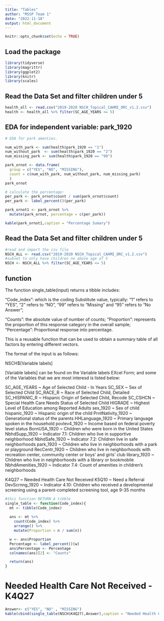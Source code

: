 ---
title: "Tables"
author: "MSSP Team 1"
date: "2022-11-18"
output: html_document
---

```{r setup, include=FALSE}
knitr::opts_chunk$set(echo = TRUE)
```

## Load the package

```{r,warning=FALSE}
library(tidyverse)
library(magrittr)
library(ggplot2)
library(knitr)
library(scales)
```

## Read the Data Set and filter children under 5

```{r}
health_all <- read.csv("2019-2020 NSCH_Topical_CAHMI_DRC_v1.2.csv")
health <- health_all %>% filter(SC_AGE_YEARS <= 5)

```

## EDA for independent variable: park_1920

```{r}
# EDA for park amenties.

num_with_park <- sum(health$park_1920 == "1")
num_without_park  <- sum(health$park_1920 == "2")
num_missing_park <- sum(health$park_1920 == "99")

park_ornot <- data.frame(
  group = c("YES", "NO", "MISSING"),
  count = c(num_with_park, num_without_park, num_missing_park)
  )
park_ornot

# calculate the percentage:
per_park <- park_ornot$count / sum(park_ornot$count)
per_park <- label_percent()(per_park)

park_ornot1 <- park_ornot %>%
  mutate(park_ornot, percentage = c(per_park))

kable(park_ornot1,caption = "Percentage Sumary")
```

## Read the Data Set and filter children under 5

```{r}
#read and import the csv file
NSCH_ALL <- read.csv("2019-2020 NSCH_Topical_CAHMI_DRC_v1.2.csv")
#subset to only have children no above age of 5
NSCH <- NSCH_ALL %>% filter(SC_AGE_YEARS <= 5)
```

## function

The function single_table(input) returns a tibble includes:

"Code_index": which is the coding Substitute value, typically: "1" refers to "YES", "2" refers to "NO", "99" refers to "Missing" and "95" refers to "No Answer";

"Counts": the absolute value of number of counts; "Proportion": represents the proportion of this response category in the overall sample; "Percentage": Proportional response into percentage.

This is a reusable function that can be used to obtain a summary table of all factors by entering different vectors.

The format of the input is as follows:

NSCH\$[Variable labels]

[Variable labels] can be found on the Variable labels EXcel Form; and some of the Variables that we are most interesd is listed below:

SC_AGE_YEARS \~ Age of Selected Child - In Years SC_SEX \~ Sex of Selected Child SC_RACE_R \~ Race of Selected Child, Detailed SC_HISPANIC_R \~ Hispanic Origin of Selected Child, Recode SC_CSHCN \~ Special Health Care Needs Status of Selected Child HIGRADE \~ Highest Level of Education among Reported Adults sex_1920 \~ Sex of child hispanic_1920 \~ Hispanic origin of the child PrntNativity_1920 \~ Generational status of the parents HHLanguage_1920 \~ Primary language spoken in the household povlev4_1920 \~ Income based on federal poverty level status BornUSA_1920 \~ Children who were born in the United States NbhdSupp_1920 \~ Indicator 7.1: Children who live in supportive neighborhood NbhdSafe_1920 \~ Indicator 7.2: Children live in safe neighborhoods park_1920 \~ Children who live in neighborhoods with a park or playground RecCentr_1920 \~ Children who live in neighborhoods with recreation center, community center or boys' and girls' club library_1920 \~ Children who live in neighborhoods with a library or bookmobile NbhdAmenities_1920 \~ Indicator 7.4: Count of amenities in children's neighborhoods

K4Q27 \~ Needed Health Care Not Received K5Q10 \~ Need a Referral DevScrnng_1920 \~ Indicator 4.10: Children who received a developmental screening using a parent-completed screening tool, age 9-35 months

```{r}
#this function RETURN A tibble 
single_table <- function(Code_index){
  mt <- tibble(Code_index)
  
  ans <- mt %>% 
    count(Code_index) %>%
    arrange() %>% 
    mutate(Proportion = n / sum(n)) 

  w <- ans$Proportion
  Percentage <- label_percent()(w)
  ans$Percentage <- Percentage
  colnames(ans)[2] <- "Counts"

  return(ans)
}

```

# Needed Health Care Not Received - K4Q27


```{r}

Answer<- c("YES", "NO" , "MISSING")
kable(cbind(single_table(NSCH$K4Q27),Answer),caption = "Needed Health Care Not Received")

```























































